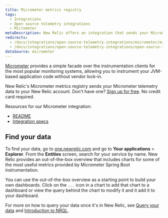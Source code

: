 ```yaml
---
title: Micrometer metrics registry
tags:
  - Integrations
  - Open source telemetry integrations
  - Micrometer
metaDescription: New Relic offers an integration that sends your Micrometer telemetry data to your New Relic account.
redirects:
  - /docs/integrations/open-source-telemetry-integrations/micrometer/micrometer-metrics-registry
  - /docs/integrations/open-source-telemetry-integrations/open-source-telemetry-integration-list/new-relics-micrometer-integration
dataSource: micrometer
---
```


[Micrometer](https://micrometer.io/) provides a simple facade over the instrumentation clients for the most popular monitoring systems, allowing you to instrument your JVM-based application code without vendor lock-in.

New Relic's Micrometer metrics registry sends your Micrometer telemetry data to your New Relic account. Don't have one? [Sign up for free](https://newrelic.com/signup). No credit card required.

Resources for our Micrometer integration:

* [README](https://github.com/newrelic/micrometer-registry-newrelic)
* [Integration specs](https://github.com/newrelic/newrelic-exporter-specs/tree/master/micrometer)

<InstallFeedback />

## Find your data

To find your data, go to [one.newrelic.com](https://one.newrelic.com/ "Link opens in a new window.") and go to **Your applications** > **Explorer**. From the **Entities** screen, search for your service by name. New Relic provides an out-of-the-box overview that includes charts for some of the most useful metrics provided by Micrometer Spring Boot instrumentation.

You can use the out-of-the-box overview as a starting point to build your own dashboards. Click on the `...` icon in a chart to add that chart to a dashboard or view the query behind the chart to modify it and it add it to your dashboard.

For more on how to query your data once it's in New Relic, see [Query your data](/docs/using-new-relic/data/understand-data/query-new-relic-data) and [Introduction to NRQL](/docs/query-data/nrql-new-relic-query-language/getting-started/introduction-nrql).
